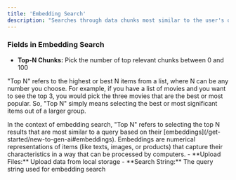 ```yaml
---
title: 'Embedding Search'
description: "Searches through data chunks most similar to the user's query to extract from the document"
---
```


### Fields in Embedding Search

- **Top-N Chunks:** Pick the number of top relevant chunks between 0 and 100

<Tip>

"Top N" refers to the highest or best N items from a list, where N can be any number you choose. For example, if you have a list of movies and you want to see the top 3, you would pick the three movies that are the best or most popular. So, "Top N" simply means selecting the best or most significant items out of a larger group.


</Tip>
In the context of embedding search, "Top N" refers to selecting the top N results that are most similar to a query based on their [embeddings](/get-started/new-to-gen-ai#embeddings). Embeddings are numerical representations of items (like texts, images, or products) that capture their characteristics in a way that can be processed by computers.
- **Upload Files:** Upload data from local storage
- **Search String:** The query string used for embedding search

